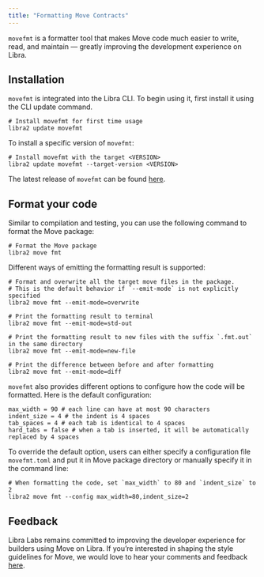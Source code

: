 ```yaml
---
title: "Formatting Move Contracts"
---
```


`movefmt` is a formatter tool that makes Move code much easier to write, read, and maintain — greatly improving the development experience on Libra.

## Installation

`movefmt` is integrated into the Libra CLI. To begin using it, first install it using the CLI update command.

```shellscript filename="Terminal"
# Install movefmt for first time usage
libra2 update movefmt
```

To install a specific version of `movefmt`:

```shellscript filename="Terminal"
# Install movefmt with the target <VERSION>
libra2 update movefmt --target-version <VERSION>
```

The latest release of `movefmt` can be found [here](https://github.com/movebit/movefmt/releases).

## Format your code

Similar to compilation and testing, you can use the following command to format the Move package:

```shellscript filename="Terminal"
# Format the Move package
libra2 move fmt
```

Different ways of emitting the formatting result is supported:

```shellscript filename="Terminal"
# Format and overwrite all the target move files in the package.
# This is the default behavior if `--emit-mode` is not explicitly specified
libra2 move fmt --emit-mode=overwrite

# Print the formatting result to terminal
libra2 move fmt --emit-mode=std-out

# Print the formatting result to new files with the suffix `.fmt.out` in the same directory
libra2 move fmt --emit-mode=new-file

# Print the difference between before and after formatting
libra2 move fmt --emit-mode=diff
```

`movefmt` also provides different options to configure how the code will be formatted.
Here is the default configuration:

```
max_width = 90 # each line can have at most 90 characters
indent_size = 4 # the indent is 4 spaces
tab_spaces = 4 # each tab is identical to 4 spaces
hard_tabs = false # when a tab is inserted, it will be automatically replaced by 4 spaces
```

To override the default option, users can either specify a configuration file `movefmt.toml`
and put it in Move package directory or manually specify it in the command line:

```shellscript filename="Terminal"
# When formatting the code, set `max_width` to 80 and `indent_size` to 2
libra2 move fmt --config max_width=80,indent_size=2
```

## Feedback

Libra Labs remains committed to improving the developer experience for builders using Move on Libra.
If you’re interested in shaping the style guidelines for Move, we would love to hear your comments and feedback
[here](https://github.com/movebit/movefmt/issues).
